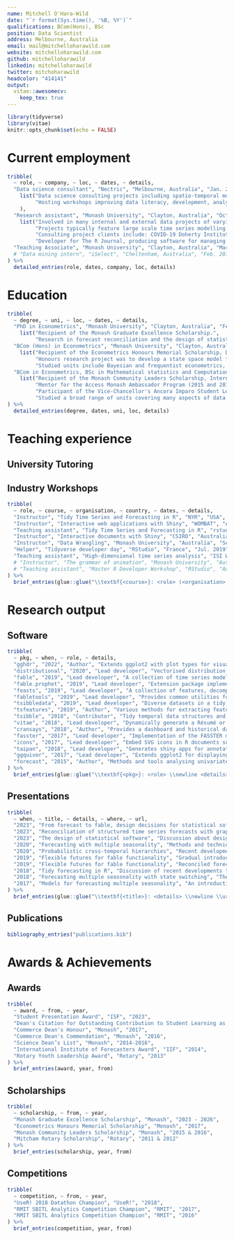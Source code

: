 ```yaml
---
name: Mitchell O'Hara-Wild
date: "`r format(Sys.time(), '%B, %Y')`"
qualifications: BCom(Hons), BSc
position: Data Scientist
address: Melbourne, Australia
email: mail@mitchelloharawild.com
website: mitchelloharawild.com
github: mitchelloharawild
linkedin: mitchelloharawild
twitter: mitchoharawild
headcolor: "414141"
output: 
  vitae::awesomecv:
    keep_tex: true
---
```


```r
library(tidyverse)
library(vitae)
knitr::opts_chunk$set(echo = FALSE)
```

# Current employment

```r
tribble(
  ~ role, ~ company, ~ loc, ~ dates, ~ details,
  "Data science consultant", "Nectric", "Melbourne, Australia", "Jan. 2019 - Present", 
    list("Data science consulting projects including spatio-temporal modelling, and large scale forecasting.",
         "Hosting workshops improving data literacy, development, analysis and modelling capabilities."
    ),
  "Research assistant", "Monash University", "Clayton, Australia", "Oct. 2015 - Present", 
    list("Involved in many internal and external data projects of varying size and complexity.", 
         "Projects typically feature large scale time series modelling or analysis, cross-sectional modelling and creating tools for improving workflows.",
         "Consulting project clients include: COVID-19 Doherty Institute, Huawei, Monash University, R Consortium, and the NSW Chief Scientist office.",
         "Developer for The R Journal, producing software for managing submitted articles and publishing them in both interactive HTML and static PDF."),
  "Teaching Associate", "Monash University", "Clayton, Australia", "Mar. 2016 - Present", "Sessional teaching of university students undertaking Bachelor's and Master's degrees."
  # "Data mining intern", "iSelect", "Cheltenham, Australia", "Feb. 2015 - Mar. 2015", "Improved business reporting with interactive visualisations, and model-based anomaly detection.",
) %>% 
  detailed_entries(role, dates, company, loc, details)
```

# Education

```r
tribble(
  ~ degree, ~ uni, ~ loc, ~ dates, ~ details,
  "PhD in Econometrics", "Monash University", "Clayton, Australia", "Feb. 2023 - Present", 
    list("Recipient of the Monash Graduate Excellence Scholarship.",
         "Research in forecast reconciliation and the design of statistical software for forecasting."),
  "BCom (Hons) in Econometrics", "Monash University", "Clayton, Australia", "Mar. 2017 - Nov. 2017", 
    list("Recipient of the Econometrics Honours Memorial Scholarship, Dean's Honour, Dean's Commendation, and best in class for 5 units.",
         "Honours research project was to develop a state space model for quickly forecasting time series with multiple seasonalities.",
         "Studied units include Bayesian and frequentist econometrics, advanced statistical modelling and computational science."),
  "BCom in Econometrics, BSc in Mathematical statistics and Computational Science", "Monash University", "Clayton, Australia", "Mar. 2013 - Nov. 2016", 
    list("Recipient of the Monash Community Leaders Scholarship, International Institute of Forecasters Award, and best in class for 4 units.",
         "Mentor for the Access Monash Ambassador Program (2015 and 2016)",
         "Participant of the Vice-Chancellor's Ancora Imparo Student Leadership Program (2014)",
         "Studied a broad range of units covering many aspects of data science. The three disciplines I majored in explored different perspectives for working with data.")
) %>% 
  detailed_entries(degree, dates, uni, loc, details)
```

# Teaching experience

## University Tutoring

\begin{cvparagraph}
My teaching quality at Monash University has been consistently recognised with positive student evaluations and individual praise from my students. I generally teach applied forecasting and data analysis skills that give students a practical toolkit for working with data in industry. I have also been awarded seven congratulatory letters for outstanding student evaluations which indicates that the unit's teaching is among the best in the university.
\end{cvparagraph}
<!-- ```{r tutoring} -->
<!-- tribble( -->
<!--   ~ title, ~ code, ~ campus, ~ semester, ~ purple, -->
<!--   "Applied forecasting", "ETC3550/ETC5550", "Clayton", "2022 S1", TRUE, -->
<!--   "Communicating with Data", "ETC5523", "Clayton", "2021 S2", FALSE, -->
<!--   "Applied forecasting", "ETC3550/ETC5550", "Clayton", "2021 S1", TRUE, -->
<!--   "Communicating with Data", "ETC5523", "Clayton", "2020 S2", TRUE, -->
<!--   "Applied forecasting", "ETC3550/ETC5550", "Clayton", "2020 S1", TRUE, -->
<!--   "Advanced statistical modelling", "ETC3580", "Clayton", "2019 S2", TRUE, -->
<!--   "Data modelling and computing", "ETC1010", "Clayton", "2019 S2", FALSE, -->
<!--   "Data modelling and computing", "ETC1010", "Clayton", "2019 S1", FALSE, -->
<!--   "Applied forecasting for business and economics", "ETC3550/ETC5550", "Clayton", "2019 S1", TRUE, -->
<!--   "Data modelling and computing", "ETC1010", "Clayton", "2018 S2", FALSE, -->
<!--   "Advanced statistical modelling", "ETC3580", "Clayton", "2018 S2", TRUE, -->
<!--   "Business forecasting", "ETF3231/ETF5231", "Caulfield", "2018 S1", TRUE, -->
<!--   "Data modelling and computing", "ETC1010", "Clayton", "2017 S2", FALSE, -->
<!--   "Business forecasting", "ETF3231/ETF5231", "Caulfield", "2017 S1", FALSE, -->
<!--   "Mathematics for business", "ETF2700", "Caulfield", "2016 S2", FALSE, -->
<!--   "Business forecasting", "ETF3231/ETF5231", "Caulfield", "2016 S1", FALSE -->
<!-- ) %>%  -->
<!--   brief_entries(glue::glue("\\textbf{<code>}: <title> (Monash <campus>)", .open = "<", .close = ">"), semester, .protect = FALSE) -->
<!-- ``` -->

\newpage

## Industry Workshops

\begin{cvparagraph}
In addition to sessional tutoring, I also teach data analysis workshops for industry professionals.
\end{cvparagraph}

```r
tribble(
  ~ role, ~ course, ~ organisation, ~ country, ~ dates, ~ details,
  "Instructor", "Tidy Time Series and Forecasting in R", "NYR", "USA", "Jul. 2023", "Two day workshop on forecasting using tidy forecasting tools in R.",
  "Instructor", "Interactive web applications with Shiny", "WOMBAT", "Australia", "Dec. 2022", "Half-day workshop on the basics of shiny applications.",
  "Teaching assistant", "Tidy Time Series and Forecasting in R", "rstudio::conf", "USA", "Jan. 2020", "Two day workshop with Rob Hyndman on forecasting using tidyverse workflows.",
  "Instructor", "Interactive documents with Shiny", "CSIRO", "Australia", "Nov. 2019", "Two day intermediate workshop on developing of shiny applications.",
  "Instructor", "Data Wrangling", "Monash University", "Australia", "Sep. 2019", "A short workshop in the 'R Workshops for Beginners' series on using tidyr and dplyr to wrangle data.",
  "Helper", "Tidyverse developer day", "RStudio", "France", "Jul. 2019", "A one day developer day where I helped R users resolve issues on tidyverse packages.",
  "Teaching assistant", "High-dimensional time series analysis", "ISI WSC", "Malaysia", "Aug. 2019", "One day short course with Rob Hyndman for analysing and forecasting large collections of time series.",
  # "Instructor", "The grammar of animation", "Monash University", "Australia", "Mar. 2019", "A short workshop for NUMBAT group on creating animated graphics in R with the gganimate package.",
  # "Teaching assistant", "Master R Developer Workshop", "RStudio", "Australia", "Dec. 2016", "A two day workshop with Hadley Wicham on programming with R and developing R packages.",
) %>% 
  brief_entries(glue::glue("\\textbf{<course>}: <role> (<organisation>, <country>) \\newline <details>", .open = "<", .close = ">"), paste0(dates, "\\newline"), .protect = FALSE)
```


# Research output
## Software

\begin{cvparagraph}
My primary research output is the translation of academic research into open source software packages. In total I have been the lead developer or a substantial contributor to more than 20 open source R packages, many of which provide tools for analysing time series data and visualisations. This software has a significant impact to the industry, with the total average unique monthly downloads exceeding 100,000.
\end{cvparagraph}

```r
tribble(
  ~ pkg, ~ when, ~ role, ~ details,
  "gghdr", "2022", "Author", "Extends ggplot2 with plot types for visualising highest density regions.",
  "distributional", "2020", "Lead developer", "Vectorised distribution objects with methods for manipulating and computing on probability distributions.",
  "fable", "2019", "Lead developer", "A collection of time series models for use in a tidyverse workflow.",
  "fable.prophet", "2019", "Lead developer", "Extension package implementing the prophet forecasting procedure for fable.",
  "feasts", "2019", "Lead developer", "A collection of features, decompositions, statistics and graphics tools for the analysing tidy time series data.",
  "fabletools", "2019", "Lead developer", "Provides common utilities for the fable forecasting framework, allows users to extend fable with new models.",
  "tsibbledata", "2019", "Lead developer", "Diverse datasets in a tidy time series data structure (tsibble). Useful in examples of tidy time series analysis.",
  "tsfeatures", "2019", "Author", "Various methods for extracting features from time series data.",
  "tsibble", "2018", "Contributor", "Tidy temporal data structures and tools. The data for the tidy time series collection of packages.",
  "vitae", "2018", "Lead developer", "Dynamically generate a Résumé or CV using R Markdown. This CV is created using code with that package!",
  "cransays", "2018", "Author", "Provides a dashboard and historical data for R packages being reviewed by CRAN.",
  "fasster", "2017", "Lead developer", "Implementation of the FASSTER model for forecasting complex multiple seasonal patterns.",
  "icons", "2017", "Lead developer", "Embed SVG icons in R documents such as slides, reports and apps.",
  "taipan", "2018", "Lead developer", "Generates shiny apps for annotating image data, which is useful for training machine learning models.",
  "ggquiver", "2017", "Lead developer", "Extends ggplot2 for displaying vector fields on plots.",
  "forecast", "2015", "Author", "Methods and tools analysing univariate time series data and producing model-based forecasts."
) %>% 
  brief_entries(glue::glue("\\textbf{<pkg>}: <role> \\newline <details>", .open = "<", .close = ">"), paste0(when, "\\newline"), .protect = FALSE)
```

<!-- ## Academic research -->

<!-- fasster, taipan, fable -->

## Presentations

```r
tribble(
  ~ when, ~ title, ~ details, ~ where, ~ url,
  "2023", "From forecast to fable, design decisions for statistical software", "A comparison of the design differences between forecast and fable.", "NYR", "https://slides.mitchelloharawild.com/nyr2023/",
  "2023", "Reconciliation of structured time series forecasts with graphs", "Reconciling forecasts with graph constraints.", "ISF", "https://slides.mitchelloharawild.com/reconciling-graphs/",
  "2023", "The design of statistical software", "Discussion about design principles of user interfaces for statistics.", "NUMBAT Seminar", "https://slides.mitchelloharawild.com/statistical-software-design/",
  "2020", "Forecasting with multiple seasonality", "Methods and techniques to multiple seasonal forecasting in R", "UK NHS", "https://slides.mitchelloharawild.com/nhs2020/",
  "2020", "Probabilistic cross-temporal hierarchies", "Recent developments of temporal reconciliation in fable.", "ISF", "https://slides.mitchelloharawild.com/isf2020/",
  "2019", "Flexible futures for fable functionality", "Gradual introduction to tidy forecasting with fable. Flexibility is demonstrated with combination modelling and package extensibilitiy.", "MelbURN meetup", "https://slides.mitchelloharawild.com/fable-tfeam/",
  "2019", "Flexible futures for fable functionality", "Reconciled forecasting of many time series with model combinations.", "ISF", "https://slides.mitchelloharawild.com/isf2019/",
  "2018", "Tidy forecasting in R", "Discussion of recent developments to the fable framework.", "MelbURN meetup", "https://slides.mitchelloharawild.com/fable-tfeam/",
  "2018", "Forecasting multiple seasonality with state switching", "The FASSTER model with the fable framework.", "useR!", "https://slides.mitchelloharawild.com/user2018",
  "2017", "Models for forecasting multiple seasonality", "An introduction to the FASSTER model.", "MelbURN meetup", "https://slides.mitchelloharawild.com/melburn17/",
) %>% 
  brief_entries(glue::glue("\\textbf{<title>}: <details> \\newline \\url{<url>}", .open = "<", .close = ">"), when, .protect = FALSE)
```

## Publications

```r
bibliography_entries("publications.bib")
```

<!-- # Data analysis projects -->

<!-- # Related interests -->
<!-- * Home automation -->
<!-- * Beekeeping -->
<!-- * Permaculture -->
<!-- * Electronics design -->
<!-- * Woodworking -->

<!-- # Relevant Skills -->
<!-- ```{r} -->
<!-- cvskill("Data Analysis", c("Visualisation", "Data Cleaning", "Forecasting", "Modelling", "Communication", "Inference", "Machine Learning", "Web Scraping")) -->
<!-- cvskill("Programming", c("R", "Python", "SQL", "Java", "C", "C++", "HTML/CSS", "TeX", "MATLAB")) -->
<!-- ``` -->

\newpage

# Awards & Achievements
## Awards
```r
tribble(
  ~ award, ~ from, ~ year,
  "Student Presentation Award", "ISF", "2023",
  "Dean's Citation for Outstanding Contribution to Student Learning as a Teaching Associate", "Monash", "2021",
  "Commerce Dean's Honour", "Monash", "2017",
  "Commerce Dean's Commendation", "Monash", "2016",
  "Science Dean’s List", "Monash", "2014-2016",
  "International Institute of Forecasters Award", "IIF", "2014",
  "Rotary Youth Leadership Award", "Rotary", "2013"
) %>%
  brief_entries(award, year, from)
```

## Scholarships
```r
tribble(
  ~ scholarship, ~ from, ~ year,
  "Monash Graduate Excellence Scholarship", "Monash", "2023 - 2026",
  "Econometrics Honours Memorial Scholarship", "Monash", "2017",
  "Monash Community Leaders Scholarship", "Monash", "2015 & 2016",
  "Mitcham Rotary Scholarship", "Rotary", "2011 & 2012"
) %>%
  brief_entries(scholarship, year, from)
```

## Competitions
```r
tribble(
  ~ competition, ~ from, ~ year,
  "UseR! 2018 Datathon Champion", "UseR!", "2018",
  "RMIT SBITL Analytics Competition Champion", "RMIT", "2017",
  "RMIT SBITL Analytics Competition Champion", "RMIT", "2016"
) %>%
  brief_entries(competition, year, from)
```
